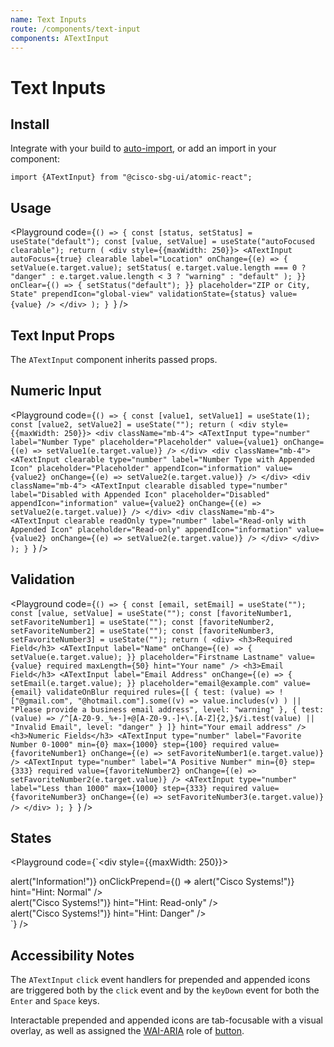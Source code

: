 ```yaml
---
name: Text Inputs
route: /components/text-input
components: ATextInput
---
```



# Text Inputs

## Install

Integrate with your build to [auto-import](/#integrating), or add an import in your component:

```
import {ATextInput} from "@cisco-sbg-ui/atomic-react";
```

## Usage

<Playground
  code={`() => {
  const [status, setStatus] = useState("default");
  const [value, setValue] = useState("autoFocused clearable");
  return (
    <div style={{maxWidth: 250}}>
      <ATextInput
        autoFocus={true}
        clearable
        label="Location"
        onChange={(e) => {
          setValue(e.target.value);
          setStatus(
            e.target.value.length === 0
              ? "danger"
              : e.target.value.length < 3
              ? "warning"
              : "default"
          );
        }}
        onClear={() => {
          setStatus("default");
        }}
        placeholder="ZIP or City, State"
        prependIcon="global-view"
        validationState={status}
        value={value}
      />
    </div>
  );
}
`}
/>

## Text Input Props

The `ATextInput` component inherits passed props.

<Props of="ATextInput" />

## Numeric Input

<Playground
  code={`() => {
  const [value1, setValue1] = useState(1);
  const [value2, setValue2] = useState("");
  return (
    <div style={{maxWidth: 250}}>
      <div className="mb-4">
        <ATextInput
          type="number"
          label="Number Type"
          placeholder="Placeholder"
          value={value1}
          onChange={(e) => setValue1(e.target.value)}
        />
      </div>
      <div className="mb-4">
        <ATextInput
          clearable
          type="number"
          label="Number Type with Appended Icon"
          placeholder="Placeholder"
          appendIcon="information"
          value={value2}
          onChange={(e) => setValue2(e.target.value)}
        />
      </div>
      <div className="mb-4">
        <ATextInput
          clearable
          disabled
          type="number"
          label="Disabled with Appended Icon"
          placeholder="Disabled"
          appendIcon="information"
          value={value2}
          onChange={(e) => setValue2(e.target.value)}
        />
      </div>
      <div className="mb-4">
        <ATextInput
          clearable
          readOnly
          type="number"
          label="Read-only with Appended Icon"
          placeholder="Read-only"
          appendIcon="information"
          value={value2}
          onChange={(e) => setValue2(e.target.value)}
        />
      </div>
    </div>
  );
}
`}
/>

## Validation

<Playground
  code={`() => {
  const [email, setEmail] = useState("");
  const [value, setValue] = useState("");
  const [favoriteNumber1, setFavoriteNumber1] = useState("");
  const [favoriteNumber2, setFavoriteNumber2] = useState("");
  const [favoriteNumber3, setFavoriteNumber3] = useState("");
  return (
    <div>
      <h3>Required Field</h3>
      <ATextInput
        label="Name"
        onChange={(e) => {
          setValue(e.target.value);
        }}
        placeholder="Firstname Lastname"
        value={value}
        required
        maxLength={50}
        hint="Your name"
      />
      <h3>Email Field</h3>
      <ATextInput
        label="Email Address"
        onChange={(e) => {
          setEmail(e.target.value);
        }}
        placeholder="email@example.com"
        value={email}
        validateOnBlur
        required
        rules={[
          {
            test: (value) =>
              !["@gmail.com", "@hotmail.com"].some((v) =>
                value.includes(v)
              ) || "Please provide a business email address",
            level: "warning"
          },
          {
            test: (value) =>
              /^[A-Z0-9._%+-]+@[A-Z0-9.-]+\.[A-Z]{2,}$/i.test(value) ||
              "Invalid Email",
            level: "danger"
          }
        ]}
        hint="Your email address"
      />
      <h3>Numeric Fields</h3>
      <ATextInput
        type="number"
        label="Favorite Number 0-1000"
        min={0}
        max={1000}
        step={100}
        required
        value={favoriteNumber1}
        onChange={(e) => setFavoriteNumber1(e.target.value)}
      />
      <ATextInput
        type="number"
        label="A Positive Number"
        min={0}
        step={333}
        required
        value={favoriteNumber2}
        onChange={(e) => setFavoriteNumber2(e.target.value)}
      />
      <ATextInput
        type="number"
        label="Less than 1000"
        max={1000}
        step={333}
        required
        value={favoriteNumber3}
        onChange={(e) => setFavoriteNumber3(e.target.value)}
      />
    </div>
  );
}
`}
/>

## States

<Playground
  code={`<div style={{maxWidth: 250}}>
  <div className="mb-4">
    <ATextInput label="Label" placeholder="Normal" />
  </div>
  <div className="mb-4">
    <ATextInput
      label="Label"
      placeholder="Normal"
      prependIcon="cisco"
      appendIcon="information"
      onClickAppend={() => alert("Information!")}
      onClickPrepend={() => alert("Cisco Systems!")}
      hint="Hint: Normal"
    />
  </div>
  <div className="mb-4">
    <ATextInput label="Label" placeholder="Disabled" disabled />
  </div>
  <div className="mb-4">
    <ATextInput
      label="Label"
      placeholder="Disabled"
      disabled
      prependIcon="cisco"
      appendIcon="information"
      hint="Hint: Disabled"
    />
  </div>
  <div className="mb-4">
    <ATextInput label="Label" placeholder="Read-only State" readOnly />
  </div>
  <div className="mb-4">
    <ATextInput
      label="Label"
      placeholder="Read-only State"
      readOnly
      prependIcon="cisco"
      appendIcon="information"
      onClickPrepend={() => alert("Cisco Systems!")}
      hint="Hint: Read-only"
    />
  </div>
  <div className="mb-4">
    <ATextInput
      label="Label"
      validationState="warning"
      placeholder="Warning State"
    />
  </div>
  <div className="mb-4">
    <ATextInput
      label="Label"
      validationState="warning"
      placeholder="Warning"
      prependIcon="cisco"
      appendIcon="information"
      hint="Hint: Warning"
    />
  </div>
  <div className="mb-4">
    <ATextInput
      label="Label"
      validationState="danger"
      placeholder="Danger State"
    />
  </div>
  <div className="mb-4">
    <ATextInput
      label="Label"
      validationState="danger"
      placeholder="Danger State"
      prependIcon="cisco"
      appendIcon="information"
      onClickPrepend={() => alert("Cisco Systems!")}
      hint="Hint: Danger"
    />
  </div>
</div>
`}
/>

## Accessibility Notes

The `ATextInput` `click` event handlers for prepended and appended icons are triggered both by the `click` event and by the `keyDown` event for both the `Enter` and `Space` keys.

Interactable prepended and appended icons are tab-focusable with a visual overlay, as well as assigned the [WAI-ARIA](https://www.w3.org/WAI/standards-guidelines/aria/) role of [button](https://www.w3.org/TR/wai-aria/#button).
